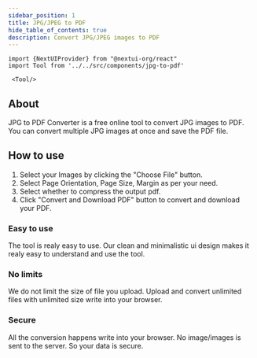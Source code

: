 ```yaml
---
sidebar_position: 1
title: JPG/JPEG to PDF
hide_table_of_contents: true
description: Convert JPG/JPEG images to PDF
---
```


```mdx-code-block
import {NextUIProvider} from "@nextui-org/react"
import Tool from '../../src/components/jpg-to-pdf'

 <Tool/>

```

## About

JPG to PDF Converter is a free online tool to convert JPG images to PDF. You can convert multiple JPG images at once and save the PDF file.

## How to use

1. Select your Images by clicking the "Choose File" button.
2. Select Page Orientation, Page Size, Margin as per your need.
3. Select whether to compress the output pdf.
4. Click "Convert and Download PDF" button to convert and download your PDF.

<h3 style={{ color: "#ff4ecd" }}>Easy to use</h3>

The tool is realy easy to use. Our clean and minimalistic ui design
makes it realy easy to understand and use the tool.

<h3 style={{ color: "#f5a524" }}>No limits</h3>

We do not limit the size of file you upload. Upload and convert
unlimited files with unlimited size write into your browser.

<h3 style={{ color: "#17c964" }}>Secure</h3>
All the conversion happens write into your browser. No image/images is sent to the
server. So your data is secure.
